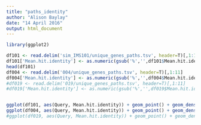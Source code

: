```yaml
---
title: "paths_identity"
author: "Alison Baylay"
date: "14 April 2016"
output: html_document
---
```


```r
library(ggplot2)

df101 <- read.delim('sim_IMS101/unique_genes_paths.tsv', header=T)[,1:11]
df101['Mean.hit.identity'] <- as.numeric(gsub('%','',df101$Mean.hit.identity))
head(df101)
df004 <- read.delim('004/unique_genes_paths.tsv', header=T)[,1:11]
df004['Mean.hit.identity'] <- as.numeric(gsub('%','',df004$Mean.hit.identity))
#df019 <- read.delim('019/unique_genes_paths.tsv', header=T)[,1:11]
#df019['Mean.hit.identity'] <- as.numeric(gsub('%','',df019$Mean.hit.identity))


ggplot(df101, aes(Query, Mean.hit.identity)) + geom_point() + geom_density2d()
ggplot(df004, aes(Query, Mean.hit.identity)) + geom_point() + geom_density2d()
#ggplot(df019, aes(Query, Mean.hit.identity)) + geom_point() + geom_density2d()

```

